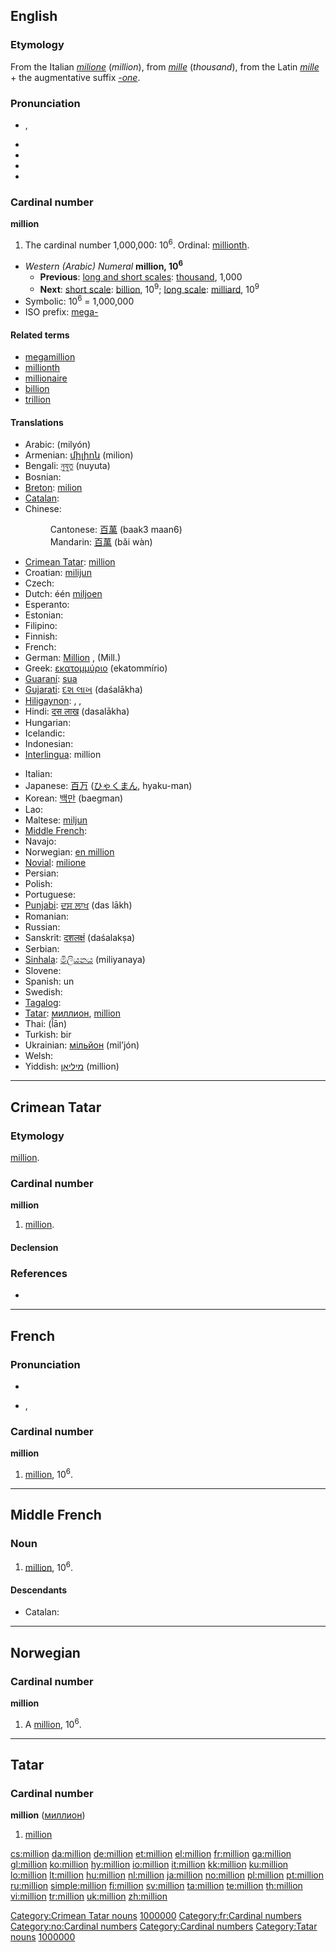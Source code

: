 {{also|Million}}
==English==

===Etymology===
From the Italian ''[[milione]]'' (''million''), from ''[[mille]]'' (''thousand''), from the Latin ''[[mille]]'' + the augmentative suffix ''[[-one]]''.

===Pronunciation===
* {{IPA|/ˈmɪljən/}}, {{SAMPA|/"mIlj@n/}}
* {{audio|en-gb-million.ogg|Audio (RP)}}
* {{audio|en-us-million.ogg|Audio (US)}}
* {{rhymes|ɪljən}}
* {{hyphenation|mil|lion}}

===Cardinal number===
'''million'''

# {{context|[[w:Long and short scales|long and short scales]]}} The cardinal number 1,000,000: 10<sup>6</sup>. Ordinal: [[millionth]].

* ''Western (Arabic) Numeral'' '''million, 10<sup>6</sup>'''
** '''Previous''': [[w:Long and short scales|long and short scales]]: [[thousand]], 1,000
** '''Next''': [[w:Long and short scales|short scale]]: [[billion]], 10<sup>9</sup>; [[w:Long and short scales|long scale]]: [[milliard]], 10<sup>9</sup>
* Symbolic: 10<sup>6</sup> = 1,000,000
* ISO prefix: [[mega-]]

====Related terms====
* [[megamillion]]
* [[millionth]]
* [[millionaire]]
* [[billion]]
* [[trillion]]

====Translations====
{{trans-top|cardinal number}}
* Arabic: {{Arab|[[مليون]]}} (milyón) {{m}}
* Armenian: [[միլիոն]] (milion)
* Bengali: [[নুযুত]] (nuyuta)
* Bosnian: {{t-|bs|milion|m}}
* [[Breton]]: [[milion]]
* [[Catalan]]: {{t-|ca|milió|m}}
* Chinese:
*: Cantonese: [[百萬]] (baak3 maan6)
*: Mandarin: [[百萬]] (bǎi wàn)
* [[Crimean Tatar]]: [[million#Crimean Tatar|million]]
* Croatian: [[milijun]]
* Czech: {{t+|cs|milión|m}}
* Dutch: één [[miljoen]] {{n}}
* Esperanto: {{t-|eo|miliono|xs=Esperanto}}
* Estonian: {{t-|et|miljon}}
* Filipino: {{t|fil|milyon}}
* Finnish: {{t+|fi|miljoona}}
* French: {{t+|fr|million|m}}
* German: [[Million]] {{f}}, (Mill.)
* Greek: [[εκατομμύριο]] (ekatommírio) {{n}}
* [[Guaraní]]: [[sua#Guaraní|sua]]
* [[Gujarati]]: [[દશ લાખ]] (daśalākha)
* [[Hiligaynon]]: {{t|hil|hambad}}, {{t|hil|milyon}}, {{t|hil|ramak}}
* Hindi: [[दस लाख]] (dasalākha)
* Hungarian: {{t+|hu|millió}}
* Icelandic: {{t|is|milljón}}
* Indonesian: {{t-|id|juta|xs=Indonesian}}
* [[Interlingua]]: million
{{trans-mid}}
* Italian: {{t-|it|milione|m}}
* Japanese: [[百]][[万]] ([[ひゃく]][[まん]], hyaku-man)
* Korean: [[백만]] (baegman)
* Lao: {{t-|lo|ລ້ານ|tr=laan|sc=Laoo|xs=Lao}}
* Maltese: [[miljun]]
* [[Middle French]]: {{t|frm|million}}
* Navajo: {{t|nv|t'ááłáhádí mííltsoh}}
* Norwegian: [[en million]]
* [[Novial]]: [[milione]]
* Persian: {{t-|fa|میلیون|tr=milyon|sc=fa-Arab|xs=Persian}}
* Polish: {{t+|pl|milion|m}}
* Portuguese: {{t+|pt|milhão|m}}
* [[Punjabi]]: [[ਦਸ ਲਾਖ]] (das lākh)
* Romanian: {{t-|ro|milion|n}}
* Russian: {{t+|ru|миллион|m|tr=millión|sc=Cyrl}}
* Sanskrit: [[दशलक्षं]] (daśalakṣa)
* Serbian: {{t-|sr|milion}}
* [[Sinhala]]: [[මිලියනය]] (miliyanaya)
* Slovene: {{t|sl|milijon}}
* Spanish: un {{t|es|millón|m}}
* Swedish: {{t+|sv|miljon|c}}
* [[Tagalog]]: {{t|tl|milyon}}
* [[Tatar]]: [[миллион#Tatar|миллион]], [[million#Tatar|million]]
* Thai: {{Thai|[[ล้าน]]}} (l̂ān)
* Turkish: bir {{t|tr|milyon}}
* Ukrainian: [[мільйон]] (mil’jón)
* Welsh: {{t-|cy|miliwn|xs=Welsh}}
* Yiddish: [[מיליאָן]] (million)
{{trans-bottom}}

----

==Crimean Tatar==

===Etymology===
{{etyl|fr|crh}} [[million#French|million]].

===Cardinal number===
'''million'''

# [[million#English|million]].

====Declension====
{{crh-latin-noun|nıñ|ğa|nı|da|dan}}

===References===
* {{R:Useinov-Mireev 2002}}

[[Category:Crimean Tatar nouns]]
[[Category:crh:Cardinal numbers|1000000]]

----

==French==

===Pronunciation===
* {{audio|Fr-million.ogg|audio}}
* {{IPA|/mi.ljɔ̃/|lang=fr}}, {{SAMPA|/mi.ljO~/}}

===Cardinal number===
'''million'''

# [[million#English|million]], 10<sup>6</sup>.

[[Category:fr:Cardinal numbers]]

----

==Middle French==

===Noun===
{{infl|frm|noun}}

# {{cardinal|lang=frm}} [[#English|million]], 10<sup>6</sup>.

====Descendants====
* Catalan: {{l|ca|milió}}

----

==Norwegian==

===Cardinal number===
'''million'''

# A [[#English|million]], 10<sup>6</sup>.

[[Category:no:Cardinal numbers]]

----

==Tatar==

===Cardinal number===
'''million''' ([[миллион]])

# {{cardinal|lang=tt}} [[million]]

[[Category:Cardinal numbers]]
[[Category:Tatar nouns]]
[[Category:tt:Cardinal numbers|1000000]]

[[cs:million]]
[[da:million]]
[[de:million]]
[[et:million]]
[[el:million]]
[[fr:million]]
[[ga:million]]
[[gl:million]]
[[ko:million]]
[[hy:million]]
[[io:million]]
[[it:million]]
[[kk:million]]
[[ku:million]]
[[lo:million]]
[[lt:million]]
[[hu:million]]
[[nl:million]]
[[ja:million]]
[[no:million]]
[[pl:million]]
[[pt:million]]
[[ru:million]]
[[simple:million]]
[[fi:million]]
[[sv:million]]
[[ta:million]]
[[te:million]]
[[th:million]]
[[vi:million]]
[[tr:million]]
[[uk:million]]
[[zh:million]]